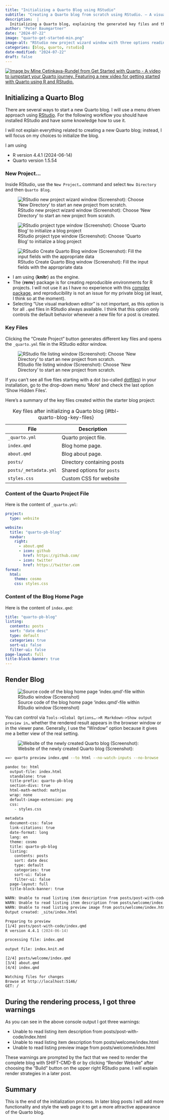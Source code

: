 ```yaml
---
title: "Initializing a Quarto Blog using RStudio"
subtitle: "Creating a Quarto blog from scratch using RStudio. – A visual guide."
description:  |
  Initializing a Quarto blog, explaining the generated key files and the starting content of the Quarto project file `_quarto.yml` and the blog homepage file `index.qmd`.  
author: "Peter Baumgartner"
date: "2024-07-22"
image: "quarto-get-started-min.png"
image-alt: "RStudio new project wizard window with three options reading from the top: New Directory - Start a project in a brand new working directory; Existing Directory - Associate a project with an existing working directory; Version Control - Checkout a project from a version control repository."
categories: [blog, quarto, rstudio]
date-modified: "2024-07-22"
draft: false
---
```


[![Image by Mine Çetinkaya-Rundel from Get Started with Quarto - A video
to jumpstart your Quarto journey. Featuring a new video for getting
started with Quarto using R and
RStudio.](quarto-get-started-min.png)](https://quarto.org/docs/blog/posts/2023-05-15-get-started)

## Initializing a Quarto Blog

There are several ways to start a new Quarto blog. I will use a menu
driven approach using
[RStudio](https://posit.co/products/open-source/rstudio/ "RStudio is an integrated development environment (IDE) for R and Python").
For the following workflow you should have installed RStudio and have
some knowledge how to use it.

I will not explain everything related to creating a new Quarto blog;
instead, I will focus on my choices to initialize the blog.

I am using

-   R version 4.4.1 (2024-06-14)
-   Quarto version 1.5.54

### New Project…

Inside RStudio, use the `New Project…` command and select
`New Directory` and then `Quarto Blog`.

![RStudio new project wizard window (Screenshot): Choose 'New Directory'
to start an new project from
scratch.](creating-quarto-blog-1-min.png){#fig-new-project-wizard
fig-alt="RStudio new project wizard window with three options reading from the top: New Directory - Start a project in a brand new working directory; Existing Directory - Associate a project with an existing working directory; Version Control - Checkout a project from a version control repository."
fig-align="center"}

![RStudio project type window (Screenshot): Choose 'Quarto Blog' to
initialize a blog
project](creating-quarto-blog-2-min.png){#fig-new-blog-project-window
fig-alt="The Project Type dialog window lists the choices for new project. The first seven options are visible: New Project, R Package, Shiny Application, Quarto Project, Quarto Website, Quarto Blog, Quarto Book. (From top to the bottom. Top left is a button 'Back' for returning to the previous dialog window. Bottom right is a 'Cancel' button to stop the initialization process."
fig-align="center"}

![RStudio Create Quarto Blog window (Screenshot): Fill the input fields
with the appropriate
data](creating-quarto-blog-3-min.png){#fig-create-blog-window
fig-alt="The 'Create quarto Blog' dialog window requires a file name for the directory of the repository, titled 'Directory name', a directory where the project will be created, titled 'create project as subdirectory of:' with a 'Browse' button to the right, a drop down menu selecting 'Knitr' as the current option, titled 'Engine', three lines of check boxes, titled 'Create a git repository' (checked), 'Use renv with this project' and 'Use visual markdown editor'. The last option is followed by a question sign to get more information about the choice of a visual markdown editor. Top left in the dialog window is a button 'Back' for returning to the previous dialog window. Bottom left is a check box 'Open in a new session', Bottom right are a 'Create Project' button followed by a 'Cancel' button for stopping the initialization process."
fig-align="center"}

-   I am using {**knitr**} as the engine.
-   The {**renv**} package is for creating *r*eproducible *env*ironments
    for R projects. I will not use it as I have no experience with this
    [complex package](https://rstudio.github.io/renv/), and
    reproducibility is not an issue for my private blog (at least, I
    think so at the moment).
-   Selecting "Use visual markdown editor" is not important, as this
    option is for all `.qmd` files in RStudio always available. I think
    that this option only controls the default behavior whenever a new
    file for a post is created.

### Key Files

Clicking the "Create Project" button generates different key files and
opens the `_quarto.yml` file in the RStudio editor window.

![RStudio file listing window (Screenshot): Choose 'New Directory' to
start an new project from
scratch.](generated-files-at-start-min.png){#fig-rstudio-file-listing-window
fig-alt="At the top of the screenshot there are six tabs. From left to the right: 'Files', 'Plots', 'Packages', 'Help', 'Viewer', 'Presentation' with the 'Files' tab active. Under the tabs are several buttons. From left to the right: 'New Folder', 'New Blank File', 'Delete', 'Rename' and a drop down menu 'More'. Under these buttons is the full path to the active directory 'Home>Documents>Meine-Repos>quarto-pb-blog' where each subdirectory is an active link. Under this line starts the file listing with 'Name', 'Size' and 'Modified' columns. Each line of file names starts with an (unchecked) check box, and an appropriate icon. From top to bottom: _freeze, _quarto.yml, _site, .git, .gitignore, .quarto, .Rhistory, .Rproj.use, about.qmd, index.qmd, posts, profile.jpg, quarto-pb-blog.Rproj, style.css."
fig-align="center"}

If you can't see all five files starting with a dot (so-called
[dotfiles](https://en.wikipedia.org/wiki/Hidden_file_and_hidden_directory#Unix_and_Unix-like_environments "Hidden folders an files in UNIX-Like systems start with a dot in their file names")) in your installation, go to the drop-down menu 'More' and check the last option 'Show Hidden
Files'.

Here’s a summary of the key files created within the starter blog
project:

| File                  | Description                |
|-----------------------|----------------------------|
| `_quarto.yml`         | Quarto project file.       |
| `index.qmd`           | Blog home page.            |
| `about.qmd`           | Blog about page.           |
| `posts/`              | Directory containing posts |
| `posts/_metadata.yml` | Shared options for `posts` |
| `styles.css`          | Custom CSS for website     |

: Key files after initializing a Quarto blog
{#tbl-quarto-blog-key-files}

### Content of the Quarto Project File

Here is the content of `_quarto.yml`:

``` .yml
project:
  type: website

website:
  title: "quarto-pb-blog"
  navbar:
    right:
      - about.qmd
      - icon: github
        href: https://github.com/
      - icon: twitter
        href: https://twitter.com
format:
  html:
    theme: cosmo
    css: styles.css
```

### Content of the Blog Home Page

Here is the content of `index.qmd`:

``` .yml
title: "quarto-pb-blog"
listing:
  contents: posts
  sort: "date desc"
  type: default
  categories: true
  sort-ui: false
  filter-ui: false
page-layout: full
title-block-banner: true
---
```

## Render Blog

![Source code of the blog home page 'index.qmd'-file within RStudio
window
(Screenshot)](click-render-button-first-time-min.png){#fig-source-code-blog-home-page
fig-alt="The screenshot shows a part of the RStudio source code window with two file tabs 'index.qmd' (active) and '_quarto.yml'. Below is a line of partly disabled buttons where the focus is on the 'Render' button that has below a tip tool saying 'Render the current document (SHIFT-CMD-K)'"
fig-align="center"}

You can control via
`Tools->Global Options…->R Markdown->Show output preview in…` whether
the rendered result appears in the browser window or in the viewer pane.
Generally, I use the "Window" option because it gives me a better view
of the real setting.

![Website of the newly created Quarto blog
(Screenshot):](rendered-blog-first-time-min.png){#fig-blog-listing-start-page
fig-alt="The webpage lists two dummy blog post with three columns: From left to the right: Date and author; blog post title, category buttons and a short description; a small image. On the right margin is a list of categories displayed with their frequency in parenthesis. The title header of the website consists of two lines: Left top: Name of the Quarto blog so far 'quarto-pb-blog', Right top: 'About' followed by icons for GitHub, Twitter and search engine."
fig-align="center"}

``` .zsh
==> quarto preview index.qmd --to html --no-watch-inputs --no-browse

pandoc to: html
  output-file: index.html
  standalone: true
  title-prefix: quarto-pb-blog
  section-divs: true
  html-math-method: mathjax
  wrap: none
  default-image-extension: png
  css:
    - styles.css
  
metadata
  document-css: false
  link-citations: true
  date-format: long
  lang: en
  theme: cosmo
  title: quarto-pb-blog
  listing:
    contents: posts
    sort: date desc
    type: default
    categories: true
    sort-ui: false
    filter-ui: false
  page-layout: full
  title-block-banner: true
  
WARN: Unable to read listing item description from posts/post-with-code/index.html
WARN: Unable to read listing item description from posts/welcome/index.html
WARN: Unable to read listing preview image from posts/welcome/index.html
Output created: _site/index.html

Preparing to preview
[1/4] posts/post-with-code/index.qmd
R version 4.4.1 (2024-06-14)

processing file: index.qmd
                                                                                                            
output file: index.knit.md

[2/4] posts/welcome/index.qmd
[3/4] about.qmd
[4/4] index.qmd

Watching files for changes
Browse at http://localhost:5146/
GET: /
```

::: {.callout-warning collapse="true"}
## During the rendering process, I got three warnings

As you can see in the above console output I got three warnings:

-   Unable to read listing item description from
    posts/post-with-code/index.html
-   Unable to read listing item description from
    posts/welcome/index.html
-   Unable to read listing preview image from posts/welcome/index.html
:::

These warnings are prompted by the fact that we need to render the
complete blog with SHIFT-CMD-B or by clicking "Render Website" after
choosing the "Build" button on the upper right RStudio pane. I will
explain render strategies in a later post.

## Summary

This is the end of the initialization process. In later blog posts I
will add more functionality and style the web page it to get a more
attractive appearance of the Quarto blog.
